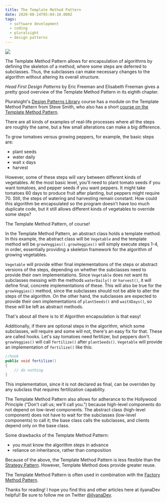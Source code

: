 ```yaml
---
title: The Template Method Pattern
date: 2020-08-24T05:04:10.000Z
tags:
  - software development
  - coding
  - pluralsight
  - design patterns
---
```


![](templatemethod-pattern.png)

The Template Method Pattern allows for encapsulation of algorithms by defining the skeleton of a method, where some steps are deferred to subclasses. Thus, the subclasses can make necessary changes to the algorithm without altering its overall structure.

*Head First Design Patterns* by Eric Freeman and Elisabeth Freeman gives a pretty good overview of the Template Method Pattern in its eighth chapter.

Pluralsight's [Design Patterns Library](https://app.pluralsight.com/library/courses/patterns-library/table-of-contents) course has a module on the Template Method Pattern from Steve Smith, who also has a short [course on the Template Method Pattern](https://app.pluralsight.com/library/courses/c-sharp-design-patterns-template-method/table-of-contents).

There are all kinds of examples of real-life processes where all the steps are roughly the same, but a few small alterations can make a big difference.

To grow tomatoes versus growing peppers, for example, the basic steps are:

* plant seeds
* water daily
* wait x days
* harvest

However, some of these steps will vary between different kinds of vegetables. At the most basic level, you'll need to plant tomato seeds if you want tomatoes, and pepper seeds if you want peppers. It might take tomatoes 60 days to produce fruit after planting, but peppers might require 70. Still, the steps of watering and harvesting remain constant. How could this algorithm be encapsulated so the program doesn't have too much duplicate code, but it still allows different kinds of vegetables to override some steps?

The Template Method Pattern, of course!

In the Template Method Pattern, an abstract class holds a template method. In this example, the abstract class will be `Vegetable` and the template method will be `growVeggies()`. `growVeggies()` will simply execute steps 1-4, in order, essentially providing a skeleton framework for the algorithm of growing vegetables.

`Vegetable` will provide either final implementations of the steps or abstract versions of the steps, depending on whether the subclasses need to provide their own implementations. Since `Vegetable` does not want its subclasses messing with the methods `waterDaily()` or `harvest()`, it will define final, concrete implementations of these. This will also be true for the `growVeggies()` method, since the subclasses should not be able to alter the steps of the algorithm. On the other hand, the subclasses are expected to provide their own implementations of `plantSeeds()` and `waitXDays()`, so these will be left as abstract methods.

That's about all there is to it! Algorithm encapsulation is that easy!

Additionally, if there are optional steps in the algorithm, which some subclasses, will require and some will not, there's an easy fix for that. These are called hooks. Let's say tomatoes need fertilizer, but peppers don't. `growVeggies()` will call `fertilize()` after `plantSeeds()`. `Vegetable` will provide an implementation of `fertilize()` like this:

```csharp
//hook
public void fertilize()
{
    // do nothing
}
```

This implementation, since it is not declared as final, can be overriden by any subclass that requires fertilization capability.

The Template Method Pattern also allows for adherance to the Hollywood Principle ("Don't call us; we'll call you.") because high-level components do not depend on low-level components. The abstract class (high-level component) does not have to wait for the subclasses (low-level components) to call it; the base class calls the subclasses, and clients depend only on the base class.

Some drawbacks of the Template Method Pattern:

* you must know the algorithm steps in advance
* reliance on inheritance, rather than composition

Because of the above, the Template Method Pattern is less flexible than the [Strategy Pattern](https://ilyana.dev/blog/2020-08-04-strategy-pattern/). However, Template Method does provide greater reuse.

The Template Method Pattern is often used in combination with the [Factory Method Pattern](https://ilyana.dev/blog/2020-08-14-factory-pattern/).

Thanks for reading! I hope you find this and other articles here at ilyanaDev helpful! Be sure to follow me on Twitter [@ilyanaDev](https://twitter.com/ilyanaDev).
